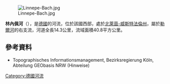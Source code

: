 {{Onesource|time=2020-08-06T04:54:31+00:00}}
{{Coord|51|19|45.74|N|8|0|19.72|E|display=title}}
[[Image:Linnepe-Bach.jpg|right]]

'''林內佩河'''（{{lang-de|Linnepe}}），是[[德國|德國]]的河流，位於該國西部，處於[[北萊茵-威斯特法倫州|北萊茵-威斯特法倫州]]，屬於[[勒爾河|勒爾河]]的右支流，河道全長14.3公里，流域面積40.8平方公里。

==參考資料==
* Topographisches Informationsmanagement, Bezirksregierung Köln, Abteilung GEObasis NRW (Hinweise)

{{Germany-geo-stub}}
[[Category:德國河流|Category:德國河流]]